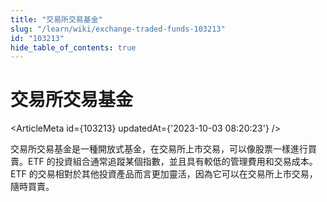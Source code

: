 ```yaml
---
title: "交易所交易基金"
slug: "/learn/wiki/exchange-traded-funds-103213"
id: "103213"
hide_table_of_contents: true
---
```



# 交易所交易基金

<ArticleMeta id={103213} updatedAt={'2023-10-03 08:20:23'} />
<div className='border-solid border-b border-t-0 my-4 border-[var(--ifm-color-gray-300)]' />

交易所交易基金是一種開放式基金，在交易所上市交易，可以像股票一樣進行買賣。ETF 的投資組合通常追蹤某個指數，並且具有較低的管理費用和交易成本。ETF 的交易相對於其他投資產品而言更加靈活，因為它可以在交易所上市交易，隨時買賣。
